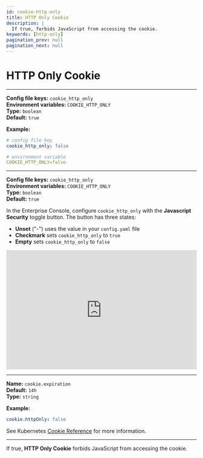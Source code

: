 ```yaml
---
id: cookie-http-only
title: HTTP Only Cookie
description: |
  If true, forbids JavaScript from accessing the cookie.
keywords: [http-only]
pagination_prev: null
pagination_next: null
---
```



# HTTP Only Cookie

<Tabs>
<TabItem value="Core" label="Core">

---

**Config file keys:** `cookie_http_only` <br/>
**Environment variables:** `COOKIE_HTTP_ONLY` <br/>
**Type:** `boolean` <br/>
**Default:** `true` <br/>


**Example:**
```yaml
# config file key
cookie_http_only: false

# environment variable
COOKIE_HTTP_ONLY=false
```

</TabItem>
<TabItem value="Enterprise" label="Enterprise">

---

**Config file keys:** `cookie_http_only` <br/>
**Environment variables:** `COOKIE_HTTP_ONLY` <br/>
**Type:** `boolean` <br/>
**Default:** `true` <br/>

In the Enterprise Console, configure `cookie_http_only` with the **Javascript Security** toggle button. The button has three states:
- **Unset** ("-") uses the value in your `config.yaml` file
- **Checkmark** sets `cookie_http_only` to `true`
- **Empty** sets `cookie_http_only` to `false`

<iframe width="100%" height="315" src="https://www.youtube.com/embed/q5YD73I6HMk" title="YouTube video player" frameborder="0" allow="accelerometer; autoplay; clipboard-write; encrypted-media; gyroscope; picture-in-picture; web-share" allowfullscreen></iframe>

</TabItem>
<TabItem value="Kubernetes" label="Kubernetes">

---

**Name:** `cookie.expiration` <br/>
**Default:** `14h` <br/>
**Type:** `string`

**Example:**
```yaml
cookie.httpOnly: false
```

See Kubernetes [Cookie Reference](/docs/deploying/k8s/reference#cookie) for more information.

</TabItem>
</Tabs>

---

If true, **HTTP Only Cookie** forbids JavaScript from accessing the cookie.


